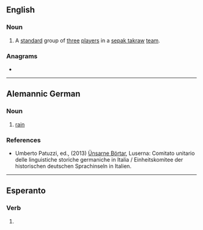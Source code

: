{{also|reĝu}}
==English==

===Noun===
{{en-noun|?}}

# {{lb|en|sports}} A [[standard]] group of [[three]] [[players]] in a [[sepak takraw]] [[team]].

===Anagrams===
* {{anagrams|en|Guer.|Ruge|geru|grue|urge}}

----

==Alemannic German==

===Noun===
{{head|gsw|noun}}

# {{lb|gsw|Carcoforo}} [[rain]]

===References===
* Umberto Patuzzi, ed., (2013) [http://www.lusern.it/documenti/Centro_documentazione/libri-depliant-att--didattica-relazioni-etc-/libri/le-nostre-parole-luserna.pdf Ünsarne Börtar], Luserna: Comitato unitario delle linguistiche storiche germaniche in Italia / Einheitskomitee der historischen deutschen Sprachinseln in Italien.

{{C|gsw|Atmospheric phenomena}}

----

==Esperanto==

===Verb===
{{eo-head}}

# {{eo-form of|reg|u}}